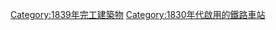 {{Cat topic in year|topic=啟用的鐵路車站|year=1839}}
{{Commonscat|Railway stations opened in 1839}}

[[Category:1839年完工建築物|Category:1839年完工建築物]]
[[Category:1830年代啟用的鐵路車站|Category:1830年代啟用的鐵路車站]]